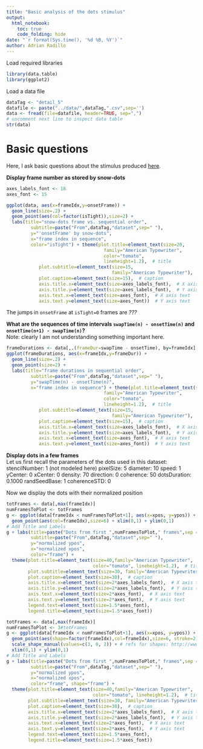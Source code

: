 ```yaml
---
title: "Basic analysis of the dots stimulus"
output:
  html_notebook:
    toc: true
    code_folding: hide
date: "`r format(Sys.time(), '%d %B, %Y')`"
author: Adrian Radillo
---
```


Load required libraries
```r
library(data.table)
library(ggplot2)
```
Load a data file
```r
dataTag <- "detail_5"
datafile <- paste("../data/",dataTag,".csv",sep='')
data <- fread(file=datafile, header=TRUE, sep=",")
# uncomment next line to inspect data table
str(data)
```
# Basic questions
Here, I ask basic questions about the stimulus produced [here](https://github.com/aernesto/dotsStimExperiments/releases).

**Display frame number as stored by snow-dots**
```r
axes_labels_font <- 18
axes_font <- 15

ggplot(data, aes(x=frameIdx,y=onsetFrame)) +
  geom_line(size=.2) +
  geom_point(aes(col=factor(isTight)),size=2) +
  labs(title="snow-dots frame vs. sequential order",
         subtitle=paste("From",dataTag,"dataset",sep=" "),
         y="'onsetFrame' by snow-dots",
         x="frame index in sequence",
         color="isTight") + theme(plot.title=element_text(size=20,
                                    family="American Typewriter",
                                    color="tomato",
                                    lineheight=1.2),  # title
            plot.subtitle=element_text(size=15,
                                       family="American Typewriter"),  # subtitle
            plot.caption=element_text(size=15),  # caption
            axis.title.x=element_text(size=axes_labels_font),  # X axis title
            axis.title.y=element_text(size=axes_labels_font),  # Y axis title
            axis.text.x=element_text(size=axes_font),  # X axis text
            axis.text.y=element_text(size=axes_font))  # Y axis text
```
The jumps in `onsetFrame` at `isTight=0` frames are *???*


**What are the sequences of time intervals `swapTime(n) - onsetTime(n)` and `onsetTime(n+1) - swapTime(n)`?**  
Note: clearly I am not understanding something important here.
```r
frameDurations <- data[,.(frameDur=swapTime - onsetTime), by=frameIdx]
ggplot(frameDurations, aes(x=frameIdx,y=frameDur)) +
  geom_line(size=.2) +
  geom_point(size=2) +
  labs(title="frame durations in sequential order",
         subtitle=paste("From",dataTag,"dataset",sep=" "),
         y="swapTime(n) - onsetTime(n)",
         x="frame index in sequence") + theme(plot.title=element_text(size=20,
                                    family="American Typewriter",
                                    color="tomato",
                                    lineheight=1.2),  # title
            plot.subtitle=element_text(size=15,
                                       family="American Typewriter"),  # subtitle
            plot.caption=element_text(size=15),  # caption
            axis.title.x=element_text(size=axes_labels_font),  # X axis title
            axis.title.y=element_text(size=axes_labels_font),  # Y axis title
            axis.text.x=element_text(size=axes_font),  # X axis text
            axis.text.y=element_text(size=axes_font))  # Y axis text
```

**Display dots in a few frames**  
Let us first recall the parameters of the dots used in this dataset:  
    stencilNumber: 1 (not modeled here)
        pixelSize: 5
         diameter: 10
            speed: 1
          yCenter: 0
          xCenter: 0
          density: 70
        direction: 0
        coherence: 50
     dotsDuration: 0.1000
     randSeedBase: 1
     coherenceSTD: 0

Now we display the dots with their normalized position
```r
totFrames <- data[,max(frameIdx)]
numFramesToPlot <- totFrames
g <- ggplot(data[frameIdx < numFramesToPlot+1], aes(x=xpos, y=ypos)) +
  geom_point(aes(col=frameIdx),size=6) + xlim(0,1) + ylim(0,1)
# Add Title and Labels
g + labs(title=paste("Dots from first ",numFramesToPlot," frames",sep = ''),
         subtitle=paste("From",dataTag,"dataset",sep=" "),
         y="normalized ypos",
         x="normalized xpos",
         color="frame") + 
  theme(plot.title=element_text(size=40,family="American Typewriter",
                                color="tomato", lineheight=1.2),  # title
        plot.subtitle=element_text(size=30, family="American Typewriter"),  # subtitle
        plot.caption=element_text(size=30),  # caption
        axis.title.x=element_text(size=2*axes_labels_font),  # X axis title
        axis.title.y=element_text(size=2*axes_labels_font),  # Y axis title
        axis.text.x=element_text(size=2*axes_font),  # X axis text
        axis.text.y=element_text(size=2*axes_font),  # Y axis text
        legend.text=element_text(size=1.5*axes_font),
        legend.title=element_text(size=1.5*axes_font))
```
```r
totFrames <- data[,max(frameIdx)]
numFramesToPlot <- 3#totFrames
g <- ggplot(data[frameIdx < numFramesToPlot+1], aes(x=xpos, y=ypos)) +
  geom_point(aes(shape=factor(frameIdx),col=frameIdx),size=6, stroke=2) +
  scale_shape_manual(values=c(3, 0, 2)) + # refs for shapes: http://www.sthda.com/english/wiki/ggplot2-point-shapes  &   https://stackoverflow.com/a/34361768
  xlim(0,1) + ylim(0,1)
# Add Title and Labels
g + labs(title=paste("Dots from first ",numFramesToPlot," frames",sep = ''),
         subtitle=paste("From",dataTag,"dataset",sep=" "),
         y="normalized ypos",
         x="normalized xpos",
         color="frame", shape="frame") + 
  theme(plot.title=element_text(size=40,family="American Typewriter",
                                color="tomato", lineheight=1.2),  # title
        plot.subtitle=element_text(size=30, family="American Typewriter"),  # subtitle
        plot.caption=element_text(size=30),  # caption
        axis.title.x=element_text(size=2*axes_labels_font),  # X axis title
        axis.title.y=element_text(size=2*axes_labels_font),  # Y axis title
        axis.text.x=element_text(size=2*axes_font),  # X axis text
        axis.text.y=element_text(size=2*axes_font),  # Y axis text
        legend.text=element_text(size=1.5*axes_font),
        legend.title=element_text(size=1.5*axes_font))
```
